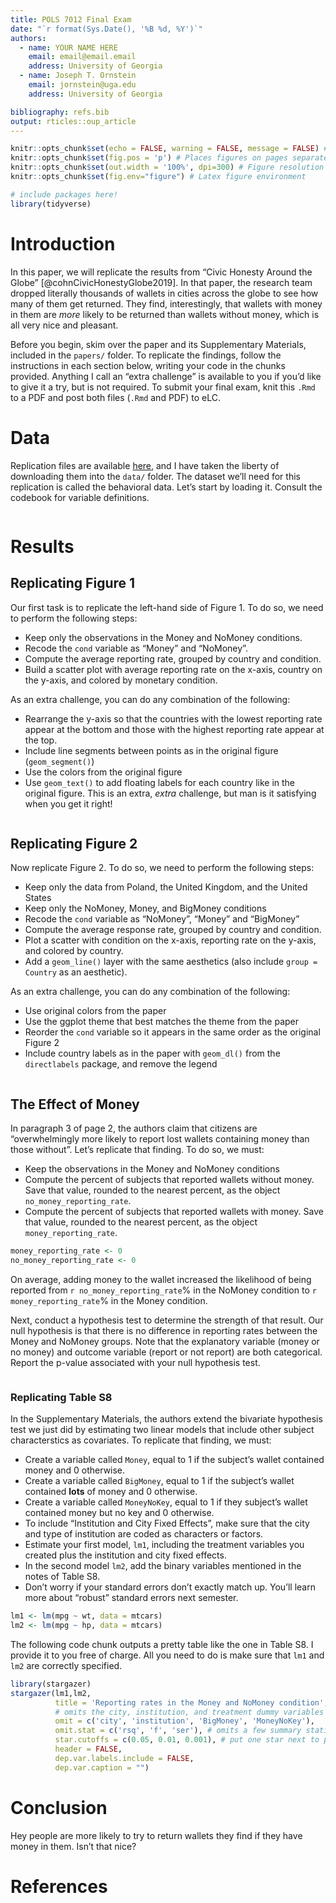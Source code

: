 ```yaml
---
title: POLS 7012 Final Exam
date: "`r format(Sys.Date(), '%B %d, %Y')`"
authors:
  - name: YOUR NAME HERE
    email: email@email.email
    address: University of Georgia
  - name: Joseph T. Ornstein
    email: jornstein@uga.edu
    address: University of Georgia

bibliography: refs.bib
output: rticles::oup_article
---
```


```r
knitr::opts_chunk$set(echo = FALSE, warning = FALSE, message = FALSE) # hide the code, warnings, and errors
knitr::opts_chunk$set(fig.pos = 'p') # Places figures on pages separate from text
knitr::opts_chunk$set(out.width = '100%', dpi=300) # Figure resolution and size
knitr::opts_chunk$set(fig.env="figure") # Latex figure environment

# include packages here!
library(tidyverse)
```

# Introduction

In this paper, we will replicate the results from "Civic Honesty Around the Globe" [@cohnCivicHonestyGlobe2019]. In that paper, the research team dropped literally thousands of wallets in cities across the globe to see how many of them get returned. They find, interestingly, that wallets with money in them are *more* likely to be returned than wallets without money, which is all very nice and pleasant.

Before you begin, skim over the paper and its Supplementary Materials, included in the `papers/` folder. To replicate the findings, follow the instructions in each section below, writing your code in the chunks provided. Anything I call an "extra challenge" is available to you if you'd like to give it a try, but is not required. To submit your final exam, knit this `.Rmd` to a PDF and post both files (`.Rmd` and PDF) to eLC.


# Data

Replication files are available [here](https://dataverse.harvard.edu/dataverse/honesty), and I have taken the liberty of downloading them into the `data/` folder. The dataset we'll need for this replication is called the behavioral data. Let's start by loading it. Consult the codebook for variable definitions.

```r

```


# Results


## Replicating Figure 1

Our first task is to replicate the left-hand side of Figure 1. To do so, we need to perform the following steps:

- Keep only the observations in the Money and NoMoney conditions.
- Recode the `cond` variable as "Money" and "NoMoney".
- Compute the average reporting rate, grouped by country and condition.
- Build a scatter plot with average reporting rate on the x-axis, country on the y-axis, and colored by monetary condition.  

\noindent As an extra challenge, you can do any combination of the following:

- Rearrange the y-axis so that the countries with the lowest reporting rate appear at the bottom and those with the highest reporting rate appear at the top.
- Include line segments between points as in the original figure (`geom_segment()`)
- Use the colors from the original figure
- Use `geom_text()` to add floating labels for each country like in the original figure. This is an extra, *extra* challenge, but man is it satisfying when you get it right!

```r

```


## Replicating Figure 2

Now replicate Figure 2. To do so, we need to perform the following steps:

- Keep only the data from Poland, the United Kingdom, and the United States
- Keep only the NoMoney, Money, and BigMoney conditions
- Recode the `cond` variable as "NoMoney", "Money" and "BigMoney"
- Compute the average response rate, grouped by country and condition.
- Plot a scatter with condition on the x-axis, reporting rate on the y-axis, and colored by country.
- Add a `geom_line()` layer with the same aesthetics (also include `group = Country` as an aesthetic).

\noindent As an extra challenge, you can do any combination of the following:

- Use original colors from the paper
- Use the ggplot theme that best matches the theme from the paper
- Reorder the `cond` variable so it appears in the same order as the original Figure 2
- Include country labels as in the paper with `geom_dl()` from the `directlabels` package, and remove the legend


```r

```
## The Effect of Money

In paragraph 3 of page 2, the authors claim that citizens are "overwhelmingly more likely to report lost wallets containing money than those without". Let's replicate that finding. To do so, we must:

- Keep the observations in the Money and NoMoney conditions
- Compute the percent of subjects that reported wallets without money. Save that value, rounded to the nearest percent, as the object `no_money_reporting_rate`.
- Compute the percent of subjects that reported wallets with money. Save that value, rounded to the nearest percent, as the object `money_reporting_rate`.

```r
money_reporting_rate <- 0
no_money_reporting_rate <- 0
```

On average, adding money to the wallet increased the likelihood of being reported from `r no_money_reporting_rate`% in the NoMoney condition to `r money_reporting_rate`% in the Money condition.

Next, conduct a hypothesis test to determine the strength of that result. Our null hypothesis is that there is no difference in reporting rates between the Money and NoMoney groups. Note that the explanatory variable (money or no money) and outcome variable (report or not report) are both categorical. Report the p-value associated with your null hypothesis test.

```r

```

### Replicating Table S8

In the Supplementary Materials, the authors extend the bivariate hypothesis test we just did by estimating two linear models that include other subject characterstics as covariates. To replicate that finding, we must:

- Create a variable called `Money`, equal to 1 if the subject's wallet contained money and 0 otherwise.
- Create a variable called `BigMoney`, equal to 1 if the subject's wallet contained **lots** of money and 0 otherwise.
- Create a variable called `MoneyNoKey`, equal to 1 if they subject's wallet contained money but no key and 0 otherwise.
- To include "Institution and City Fixed Effects", make sure that the city and type of institution are coded as characters or factors.
- Estimate your first model, `lm1`, including the treatment variables you created plus the institution and city fixed effects.
- In the second model `lm2`, add the binary variables mentioned in the notes of Table S8.
- Don't worry if your standard errors don't exactly match up. You'll learn more about "robust" standard errors next semester.

```r
lm1 <- lm(mpg ~ wt, data = mtcars)
lm2 <- lm(mpg ~ hp, data = mtcars)

```

The following code chunk outputs a pretty table like the one in Table S8. I provide it to you free of charge. All you need to do is make sure that `lm1` and `lm2` are correctly specified.

```r
library(stargazer)
stargazer(lm1,lm2,
          title = 'Reporting rates in the Money and NoMoney condition',
          # omits the city, institution, and treatment dummy variables
          omit = c('city', 'institution', 'BigMoney', 'MoneyNoKey'), 
          omit.stat = c('rsq', 'f', 'ser'), # omits a few summary statistics
          star.cutoffs = c(0.05, 0.01, 0.001), # put one star next to p < 0.05, two stars next to p < 0.01
          header = FALSE,
          dep.var.labels.include = FALSE,
          dep.var.caption = "")
```

# Conclusion

Hey people are more likely to try to return wallets they find if they have money in them. Isn't that nice?

# References

